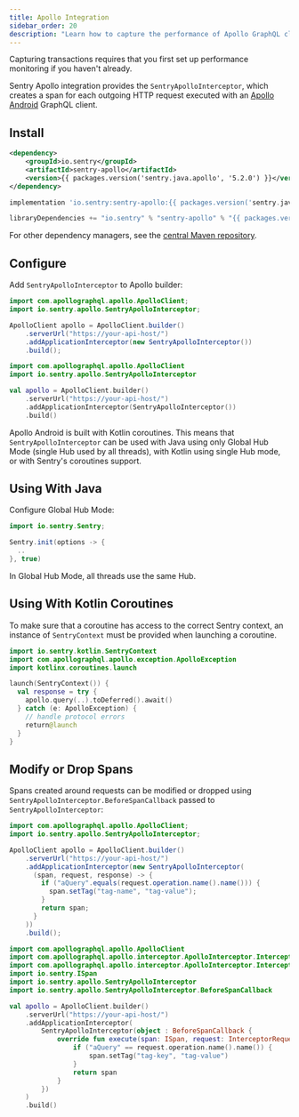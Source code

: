 ```yaml
---
title: Apollo Integration
sidebar_order: 20
description: "Learn how to capture the performance of Apollo GraphQL client."
---
```


<Note>

Capturing transactions requires that you first <PlatformLink to="/performance/">set up performance monitoring</PlatformLink> if you haven't already.

</Note>

Sentry Apollo integration provides the `SentryApolloInterceptor`, which creates a span for each outgoing HTTP request executed with an [Apollo Android](https://github.com/apollographql/apollo-android) GraphQL client.

## Install

```xml {tabTitle:Maven}
<dependency>
    <groupId>io.sentry</groupId>
    <artifactId>sentry-apollo</artifactId>
    <version>{{ packages.version('sentry.java.apollo', '5.2.0') }}</version>
</dependency>
```

```groovy {tabTitle:Gradle}
implementation 'io.sentry:sentry-apollo:{{ packages.version('sentry.java.apollo', '5.2.0') }}'
```

```scala {tabTitle: SBT}
libraryDependencies += "io.sentry" % "sentry-apollo" % "{{ packages.version('sentry.java.apollo', '5.2.0') }}"
```

For other dependency managers, see the [central Maven repository](https://search.maven.org/artifact/io.sentry/sentry-apollo).

## Configure

Add `SentryApolloInterceptor` to Apollo builder:

```java
import com.apollographql.apollo.ApolloClient;
import io.sentry.apollo.SentryApolloInterceptor;

ApolloClient apollo = ApolloClient.builder()
    .serverUrl("https://your-api-host/")
    .addApplicationInterceptor(new SentryApolloInterceptor())
    .build();
```

```kotlin
import com.apollographql.apollo.ApolloClient
import io.sentry.apollo.SentryApolloInterceptor

val apollo = ApolloClient.builder()
    .serverUrl("https://your-api-host/")
    .addApplicationInterceptor(SentryApolloInterceptor())
    .build()
```

Apollo Android is built with Kotlin coroutines. This means that `SentryApolloInterceptor` can be used with Java using only Global Hub Mode (single Hub used by all threads), with Kotlin using single Hub mode, or with <PlatformLink to="/enriching-events/scopes/#kotlin-coroutines">Sentry's coroutines support</PlatformLink>.

## Using With Java

Configure Global Hub Mode:

```java
import io.sentry.Sentry;

Sentry.init(options -> {
  ..
}, true)
```

<Note>
In Global Hub Mode, all threads use the same Hub.
</Note>

## Using With Kotlin Coroutines

To make sure that a coroutine has access to the correct Sentry context, an instance of `SentryContext` must be provided when launching a coroutine.

```kotlin
import io.sentry.kotlin.SentryContext
import com.apollographql.apollo.exception.ApolloException
import kotlinx.coroutines.launch

launch(SentryContext()) {
  val response = try {
    apollo.query(..).toDeferred().await()
  } catch (e: ApolloException) {
    // handle protocol errors
    return@launch
  }
}
```

## Modify or Drop Spans

Spans created around requests can be modified or dropped using `SentryApolloInterceptor.BeforeSpanCallback` passed to `SentryApolloInterceptor`:

```java
import com.apollographql.apollo.ApolloClient;
import io.sentry.apollo.SentryApolloInterceptor;

ApolloClient apollo = ApolloClient.builder()
    .serverUrl("https://your-api-host/")
    .addApplicationInterceptor(new SentryApolloInterceptor(
      (span, request, response) -> {
        if ("aQuery".equals(request.operation.name().name())) {
          span.setTag("tag-name", "tag-value");
        }
        return span;
      }
    ))
    .build();
```

```kotlin
import com.apollographql.apollo.ApolloClient
import com.apollographql.apollo.interceptor.ApolloInterceptor.InterceptorRequest
import com.apollographql.apollo.interceptor.ApolloInterceptor.InterceptorResponse
import io.sentry.ISpan
import io.sentry.apollo.SentryApolloInterceptor
import io.sentry.apollo.SentryApolloInterceptor.BeforeSpanCallback

val apollo = ApolloClient.builder()
    .serverUrl("https://your-api-host/")
    .addApplicationInterceptor(
        SentryApolloInterceptor(object : BeforeSpanCallback {
            override fun execute(span: ISpan, request: InterceptorRequest, response: InterceptorResponse?): ISpan {
                if ("aQuery" == request.operation.name().name()) {
                    span.setTag("tag-key", "tag-value")
                }
                return span
            }
        })
    )
    .build()
```
